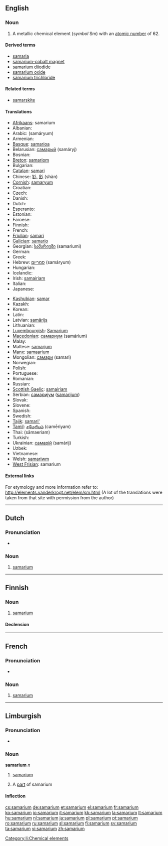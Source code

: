 {{also|Samarium}}
==English==
{{elements|Sm|promethium|Pm|europium|Eu}}

===Noun===
{{en-noun|-}}
{{wikipedia}}

# {{element}} A metallic chemical element (''symbol'' Sm) with an [[atomic number]] of 62.

====Derived terms====
* [[samaria]]
* [[samarium-cobalt magnet]]
* [[samarium diiodide]]
* [[samarium oxide]]
* [[samarium trichloride]]

====Related terms====
* [[samarskite]]<!--origin of the word "samarium"-->

====Translations====
{{trans-top|chemical element}}
* [[Afrikaans]]: samarium
* Albanian: {{t-|sq|samarium|xs=Albanian}}
* Arabic: {{Arab|[[ساماريوم]]}} (samáryum) {{m}}
* Armenian: {{t-|hy|սամարիում|tr=samarium}}
* [[Basque]]: [[samarioa]]
* Belarusian: [[самарый]] (samáryj) {{m}}
* Bosnian: {{t-|bs|samarij}}
* [[Breton]]: [[samariom]]
* Bulgarian: {{t-|bg|самарий|m|tr=samárij}}
* [[Catalan]]: [[samari]]
* Chinese: [[钐]], [[釤]] (shàn)
* [[Cornish]]: [[samaryum]]
* Croatian: {{t+|hr|samarij}}
* Czech: {{t+|cs|samarium}}
* Danish: {{t-|da|samarium}}
* Dutch: {{t+|nl|samarium|n}}
* Esperanto: {{t-|eo|samario|xs=Esperanto}}
* Estonian: {{t-|et|samaarium}}
* Faroese: {{t-|fo|samarium|xs=Faroese}}
* Finnish: {{t+|fi|samarium}}
* French: {{t+|fr|samarium|m}}
* [[Friulian]]: [[samari]]
* [[Galician]]: [[samario]]
* Georgian: [[სამარიუმი]] (samariumi)
* German: {{t+|de|Samarium|n}}
* Greek: {{t+|el|σαμάριο|n|tr=samário}}
* Hebrew: [[סמריום]] (samáryum)
* Hungarian: {{t+|hu|szamárium}}
* Icelandic: {{t+|is|samarín}}
* Irish: [[samairiam]]
* Italian: {{t+|it|samario|m}}
* Japanese: {{t+|ja|サマリウム|tr=samariumu}}
{{trans-mid}}
* [[Kashubian]]: [[samar]]
* Kazakh: {{t-|kk|самарий|tr=samarii|sc=Cyrl|xs=Kazakh}}
* Korean: {{t|ko|사마륨|tr=samaryum|sc=Kore}}
* Latin: {{t+|la|samarium}}
* Latvian: [[samārijs]]
* Lithuanian: {{t+|lt|samaris|xs=Lithuanian}}
* [[Luxembourgish]]: [[Samarium]]
* [[Macedonian]]: [[самариум]] (samárium) {{m}}
* Malay: {{t-|ms|samarium|xs=Malay}}
* Maltese: [[samarjum]]
* [[Manx]]: [[samaarium]]
* Mongolian: [[самари]] (samari)
* Norwegian: {{t-|no|samarium}}
* Polish: {{t+|pl|samar|m}}
* Portuguese: {{t+|pt|samário|m}}
* Romanian: {{t+|ro|samariu|n}}
* Russian: {{t+|ru|самарий|m|tr=samárij}}
* [[Scottish Gaelic]]: [[samairiam]]
* Serbian: [[самариjум]] ([[samarijum]]) {{m}}
* Slovak: {{t-|sk|samarium}}
* Slovene: {{t+|sl|samarij}}
* Spanish: {{t+|es|samario|m}}
* Swedish: {{t+|sv|samarium}}
* [[Tajik]]: [[samari']]
* [[Tamil]]: [[சமேரியம்]] (camēriyam)
* Thai: {{Thai|[[ซาแมเรียม]]}} (sāmaeriam)
* Turkish: {{t+|tr|samaryum}}
* Ukrainian: [[самарій]] (samárij) {{m}}
* Uzbek: {{t-|uz|самарий|tr=samariy|sc=Cyrl|xs=Uzbek}}
* Vietnamese: {{t-|vi|samari|xs=Vietnamese}}
* Welsh: [[samariwm]]
* [[West Frisian]]: samarium
{{trans-bottom}}

====External links====
For etymology and more information refer to:
http://elements.vanderkrogt.net/elem/sm.html
(A lot of the translations were taken from that site with permission from the author)

----

==Dutch==
{{wikipedia|lang=nl}}

===Pronunciation===
* {{audio|Nl-samarium.ogg|Audio}}

===Noun===
{{infl|nl|noun|g=n}}

# {{chemical element|lang=nl}} [[samarium#English|samarium]]

----

==Finnish==
{{wikipedia|lang=fi}}

===Noun===
{{infl|fi|noun}}

# {{element|lang=fi}} [[#English|samarium]]

====Declension====
{{fi-decl-tuoli|samarium|||a|i|np=1}}

----
==French==
{{wikipedia|lang=fr}}

===Pronunciation===
* {{IPA|lang=fr|/sa.ma.ʁjɔm/ }}

===Noun===
{{fr-noun-unc|m}}

# {{chemical element|lang=fr}} [[#English|samarium]]

----

==Limburgish==

===Pronunciation===
* {{IPA|[sɑˈmaː˨ʁjɔ˧m]|lang=li}}

===Noun===
'''samarium''' ''n''

# {{uncountable|lang=li}} [[samarium#English|samarium]]
# A [[part]] of samarium

====Inflection====
{{li-noun-um|samari}}

[[Category:li:Chemical elements]]

[[cs:samarium]]
[[de:samarium]]
[[et:samarium]]
[[el:samarium]]
[[fr:samarium]]
[[ko:samarium]]
[[io:samarium]]
[[it:samarium]]
[[kk:samarium]]
[[la:samarium]]
[[lt:samarium]]
[[hu:samarium]]
[[nl:samarium]]
[[ja:samarium]]
[[pl:samarium]]
[[pt:samarium]]
[[ro:samarium]]
[[ru:samarium]]
[[sl:samarium]]
[[fi:samarium]]
[[sv:samarium]]
[[ta:samarium]]
[[vi:samarium]]
[[zh:samarium]]